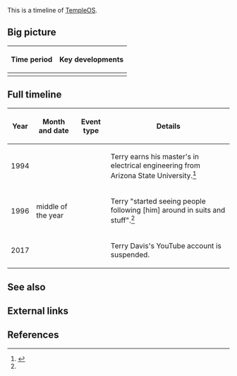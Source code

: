 This is a timeline of [[wikipedia:TempleOS|TempleOS]].

==Big picture==

{| class="sortable wikitable"
|-
! Time period !! Key developments
|-
|}

==Full timeline==

{| class="sortable wikitable"
|-
! Year !! Month and date !! Event type !! Details
|-
| 1994 || || || Terry earns his master's in electrical engineering from Arizona State University.<ref name="gods_lonely">{{cite web |url=https://motherboard.vice.com/en_us/article/gods-lonely-programmer |publisher=Motherboard |author=Jesse Hicks |date=November 25, 2014 |title=God's Lonely Programmer |accessdate=March 16, 2017}}</ref>
|-
| 1996 || middle of the year || || Terry "started seeing people following [him] around in suits and stuff".<ref name="gods_lonely" />
|-
| 2017 || {{dts|March 15}} || || Terry Davis's YouTube account is suspended.
|}

==See also==

==External links==

==References==

{{Reflist|30em}}
